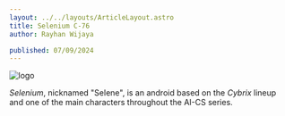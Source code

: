 ```yaml
---
layout: ../../layouts/ArticleLayout.astro
title: Selenium C-76
author: Rayhan Wijaya

published: 07/09/2024
---
```



<Image src={selenium} alt="logo" class="w-32" />
<div class="p-3"></div>

_Selenium_, nicknamed "Selene", is an android based on the _Cybrix_ lineup and
one of the main characters throughout the AI-CS series.

